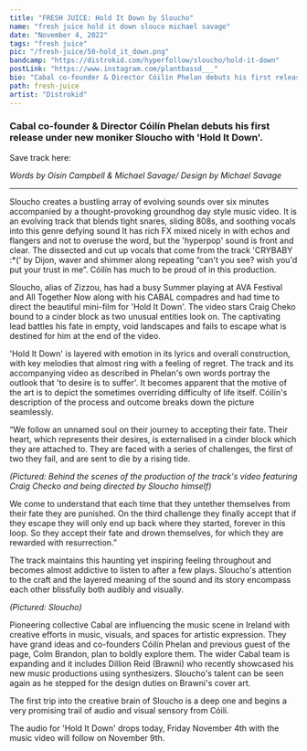 ---
title: "FRESH JUICE: Hold It Down by Sloucho"
name: "fresh juice hold it down slouco michael savage"
date: "November 4, 2022"
tags: "fresh juice"
pic: "/fresh-juice/50-hold_it_down.png"
bandcamp: "https://distrokid.com/hyperfollow/sloucho/hold-it-down"
postLink: "https://www.instagram.com/plantbassd___"
bio: "Cabal co-founder & Director Cóilín Phelan debuts his first release under new moniker Sloucho with ‘Hold It Down'"
path: fresh-juice
artist: "Distrokid"
---

### Cabal co-founder & Director Cóilín Phelan debuts his first release under new moniker Sloucho with 'Hold It Down'.

Save track here: <HoverLink url="distrokid.com/hyperfollow/sloucho/hold-it-down" external inline />

<Picture src="/fresh-juice/50-beach.jpg" alt="Hold it down album art" size={1200} />
<p className="smallText">
  <i>Words by Oisín Campbell & Michael Savage/ Design by Michael Savage</i>
</p>

<hr />

Sloucho creates a bustling array of evolving sounds over six minutes accompanied by a thought-provoking groundhog day style music video. It is an evolving track that blends tight snares, sliding 808s, and soothing vocals into this genre defying sound It has rich FX mixed nicely in with echos and flangers and not to overuse the word, but the 'hyperpop' sound is front and clear. The dissected and cut up vocals that come from the track 'CRYBABY :\*(' by Dijon, waver and shimmer along repeating “can't you see? wish you'd put your trust in me”. Cóilín has much to be proud of in this production.

Sloucho, alias of Zizzou, has had a busy Summer playing at AVA Festival and All Together Now along with his CABAL compadres and had time to direct the beautiful mini-film for 'Hold It Down'. The video stars Craig Cheko bound to a cinder block as two unusual entities look on. The captivating lead battles his fate in empty, void landscapes and fails to escape what is destined for him at the end of the video.

'Hold It Down' is layered with emotion in its lyrics and overall construction, with key melodies that almost ring with a feeling of regret. The track and its accompanying video as described in Phelan's own words portray the outlook that 'to desire is to suffer'. It becomes apparent that the motive of the art is to depict the sometimes overriding difficulty of life itself. Cóilín's description of the process and outcome breaks down the picture seamlessly.

“We follow an unnamed soul on their journey to accepting their fate. Their heart, which represents their desires, is externalised in a cinder block which they are attached to. They are faced with a series of challenges, the first of two they fail, and are sent to die by a rising tide.

<Picture
  src="/fresh-juice/50-bts.jpg"
  alt="Behind the scenes of the production of the track's video"
  size={1200}
/>
<p className="smallText">
  <i>
    (Pictured: Behind the scenes of the production of the track's video featuring Craig Checko and
    being directed by Sloucho himself)
  </i>
</p>

We come to understand that each time that they untether themselves from their fate they are punished. On the third challenge they finally accept that if they escape they will only end up back where they started, forever in this loop. So they accept their fate and drown themselves, for which they are rewarded with resurrection.”

The track maintains this haunting yet inspiring feeling throughout and becomes almost addictive to listen to after a few plays. Sloucho's attention to the craft and the layered meaning of the sound and its story encompass each other blissfully both audibly and visually.

<Picture src="/fresh-juice/50-sloucho.png" alt="Sloucho cover pic" width="60%" />
<p className="smallText">
  <i>(Pictured: Sloucho)</i>
</p>

Pioneering collective Cabal are influencing the music scene in Ireland with creative efforts in music, visuals, and spaces for artistic expression. They have grand ideas and co-founders Cóilín Phelan and previous guest of the page, Colm Brandon, plan to boldly explore them. The wider Cabal team is expanding and it includes Dillion Reid (Brawni) who recently showcased his new music productions using synthesizers. Sloucho's talent can be seen again as he stepped for the design duties on Brawni's cover art.

<Picture src="/fresh-juice/50-brawni.png" alt="Brawni album art" width="60%" />

The first trip into the creative brain of Sloucho is a deep one and begins a very promising trail of audio and visual sensory from Cóilí.

The audio for 'Hold It Down' drops today, Friday November 4th with the music video will follow on November 9th.
